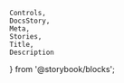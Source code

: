     Controls,
    DocsStory,
    Meta,
    Stories,
    Title,
    Description
} from '@storybook/blocks';

<Meta of={menuStories} />

<Title of={menuStories} />
<Description of={menuStories} />

<DocsStory of={menuStories.menu} expanded={false} />
<Controls of={menuStories.menu} />

# Usage Docs

## Child Elements

-   `nimble-menu-item` - Use this child element to execute a function when the item is activated or to include a sub-menu. To include a sub-menu, place a `nimble-menu` as a child of a `nimble-menu-item`.
-   `nimble-anchor-menu-item` - Use this child element to navigate to a URL when the item is activated.

### Anchor Menu Item Target Configuration

<TargetDocs />

## Custom Header

The menu can be configured to display a custom header with arbitrary content. This could include other nimble components, or even custom elements.

For example:
<DocsStory of={menuStories.customMenu} expanded={false} />

